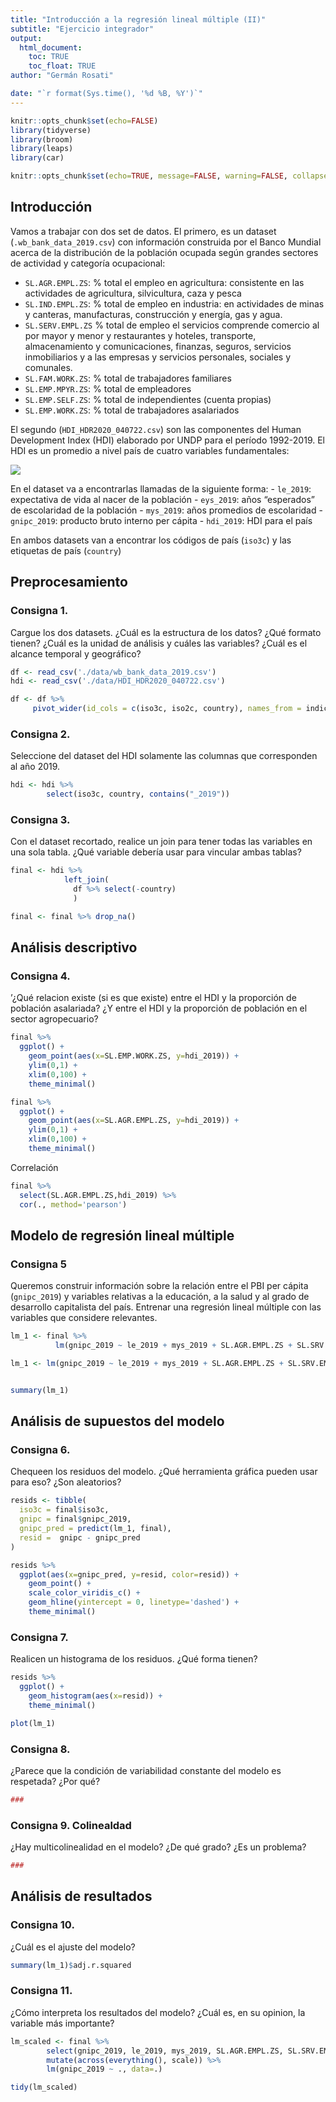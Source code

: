 ```yaml
---
title: "Introducción a la regresión lineal múltiple (II)"
subtitle: "Ejercicio integrador"
output: 
  html_document:
    toc: TRUE
    toc_float: TRUE
author: "Germán Rosati"

date: "`r format(Sys.time(), '%d %B, %Y')`"
---
```


```r
knitr::opts_chunk$set(echo=FALSE)
library(tidyverse)
library(broom)
library(leaps)
library(car)
```

```r
knitr::opts_chunk$set(echo=TRUE, message=FALSE, warning=FALSE, collapse=TRUE, highlight=TRUE, paged.print=FALSE, prompt=TRUE, strip.white=FALSE, tidy = TRUE)
```

## Introducción
Vamos a trabajar con dos set de datos. El primero, es un dataset (`.wb_bank_data_2019.csv`) con información construida por el Banco Mundial acerca de la distribución de la población ocupada según grandes sectores de actividad y categoría ocupacional:

- `SL.AGR.EMPL.ZS`: % total el empleo en agricultura: consistente en las actividades de agricultura, silvicultura, caza y pesca  
- `SL.IND.EMPL.ZS`: % total de empleo en industria:  en actividades de minas y canteras, manufacturas, construcción y energía, gas y agua.
- `SL.SERV.EMPL.ZS` % total de empleo el servicios comprende comercio al por mayor y menor y restaurantes y hoteles, transporte, almacenamiento y comunicaciones, finanzas, seguros, servicios inmobiliarios y a las empresas y servicios personales, sociales y comunales.
- `SL.FAM.WORK.ZS`: % total de trabajadores familiares
- `SL.EMP.MPYR.ZS`: % total de empleadores  
- `SL.EMP.SELF.ZS`: % total de independientes (cuenta propias)
- `SL.EMP.WORK.ZS`: % total de trabajadores asalariados


El segundo (`HDI_HDR2020_040722.csv`) son las componentes del Human Development Index (HDI) elaborado por UNDP para el período 1992-2019. El HDI es un promedio a nivel país de cuatro variables fundamentales:

![](./imgs/hdiRoadMap.png)

En el dataset va a encontrarlas llamadas de la siguiente forma:
- `le_2019`: expectativa de vida al nacer de la población
- `eys_2019`: años "esperados" de escolaridad de la población
- `mys_2019`: años promedios de escolaridad
- `gnipc_2019`: producto bruto interno per cápita
- `hdi_2019`: HDI para el país

En ambos datasets van a encontrar los códigos de país (`iso3c`) y las etiquetas de país (`country`)

## Preprocesamiento
### Consigna 1.
Cargue los dos datasets. ¿Cuál es la estructura de los datos? ¿Qué formato tienen? ¿Cuál es la unidad de análisis y cuáles las variables? ¿Cuál es el alcance temporal y geográfico?

```r
df <- read_csv('./data/wb_bank_data_2019.csv')
hdi <- read_csv('./data/HDI_HDR2020_040722.csv')

df <- df %>%
     pivot_wider(id_cols = c(iso3c, iso2c, country), names_from = indicatorID, values_from = value)
```

### Consigna 2.
Seleccione del dataset del HDI solamente las columnas que corresponden al año 2019.
```r
hdi <- hdi %>%
        select(iso3c, country, contains("_2019"))

```


### Consigna 3. 
Con el dataset recortado, realice un join para tener todas las variables en una sola tabla. ¿Qué variable debería usar para vincular ambas tablas?

```r
final <- hdi %>%
            left_join(
              df %>% select(-country)
              )

final <- final %>% drop_na()

```


## Análisis descriptivo
### Consigna 4. 
'¿Qué relacion existe (si es que existe) entre el HDI y la proporción de población asalariada? ¿Y entre el HDI y la proporción de población en el sector agropecuario?

```r
final %>%
  ggplot() + 
    geom_point(aes(x=SL.EMP.WORK.ZS, y=hdi_2019)) + 
    ylim(0,1) + 
    xlim(0,100) +
    theme_minimal()
```

```r
final %>%
  ggplot() + 
    geom_point(aes(x=SL.AGR.EMPL.ZS, y=hdi_2019)) + 
    ylim(0,1) + 
    xlim(0,100) +
    theme_minimal()
```

Correlación

```r
final %>%
  select(SL.AGR.EMPL.ZS,hdi_2019) %>%
  cor(., method='pearson')
```


## Modelo de regresión lineal múltiple
### Consigna 5
Queremos construir información sobre la relación entre el PBI per cápita (`gnipc_2019`) y variables relativas a la educación, a la salud y al grado de desarrollo capitalista del país. Entrenar una regresión lineal múltiple con las variables que considere relevantes. 

```r
lm_1 <- final %>%
          lm(gnipc_2019 ~ le_2019 + mys_2019 + SL.AGR.EMPL.ZS + SL.SRV.EMPL.ZS + SL.EMP.WORK.ZS, data = .)

lm_1 <- lm(gnipc_2019 ~ le_2019 + mys_2019 + SL.AGR.EMPL.ZS + SL.SRV.EMPL.ZS + SL.EMP.WORK.ZS, data = final)


summary(lm_1)
```


## Análisis de supuestos del modelo
### Consigna 6.
Chequeen los residuos del modelo. ¿Qué herramienta gráfica pueden usar para eso? ¿Son aleatorios?
```r
resids <- tibble(
  iso3c = final$iso3c,
  gnipc = final$gnipc_2019,
  gnipc_pred = predict(lm_1, final),
  resid =  gnipc - gnipc_pred
) 

resids %>%
  ggplot(aes(x=gnipc_pred, y=resid, color=resid)) + 
    geom_point() +
    scale_color_viridis_c() +
    geom_hline(yintercept = 0, linetype='dashed') + 
    theme_minimal()

```

### Consigna 7.
Realicen un histograma de los residuos. ¿Qué forma tienen?
```r
resids %>%
  ggplot() + 
    geom_histogram(aes(x=resid)) +
    theme_minimal()
```

```r
plot(lm_1)
```


### Consigna 8.
¿Parece que la condición de variabilidad constante del modelo es respetada? ¿Por qué?
```r
###
```

### Consigna 9. Colinealdad
¿Hay multicolinealidad en el modelo? ¿De qué grado? ¿Es un problema?
```r
###
```


## Análisis de resultados
### Consigna 10. 
¿Cuál es el ajuste del modelo?
```r
summary(lm_1)$adj.r.squared
```

### Consigna 11. 
¿Cómo interpreta los resultados del modelo? ¿Cuál es, en su opinion, la variable más importante? 
```r
lm_scaled <- final %>%
        select(gnipc_2019, le_2019, mys_2019, SL.AGR.EMPL.ZS, SL.SRV.EMPL.ZS, SL.EMP.WORK.ZS) %>%
        mutate(across(everything(), scale)) %>%
        lm(gnipc_2019 ~ ., data=.)
```

```r
tidy(lm_scaled)
```

